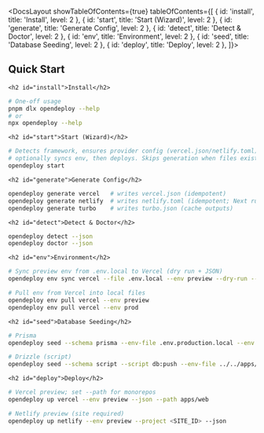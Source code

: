 

<DocsLayout showTableOfContents={true} tableOfContents={[
  { id: 'install', title: 'Install', level: 2 },
  { id: 'start', title: 'Start (Wizard)', level: 2 },
  { id: 'generate', title: 'Generate Config', level: 2 },
  { id: 'detect', title: 'Detect & Doctor', level: 2 },
  { id: 'env', title: 'Environment', level: 2 },
  { id: 'seed', title: 'Database Seeding', level: 2 },
  { id: 'deploy', title: 'Deploy', level: 2 },
]}>
  <article className="prose prose-gray dark:prose-invert max-w-none">
    <h1>Quick Start</h1>

    <h2 id="install">Install</h2>

```bash
# One-off usage
pnpm dlx opendeploy --help
# or
npx opendeploy --help
```

    <h2 id="start">Start (Wizard)</h2>

```bash
# Detects framework, ensures provider config (vercel.json/netlify.toml),
# optionally syncs env, then deploys. Skips generation when files exist.
opendeploy start
```

    <h2 id="generate">Generate Config</h2>

```bash
opendeploy generate vercel   # writes vercel.json (idempotent)
opendeploy generate netlify  # writes netlify.toml (idempotent; Next runtime/plugin, Nuxt defaults)
opendeploy generate turbo    # writes turbo.json (cache outputs)
```

    <h2 id="detect">Detect & Doctor</h2>

```bash
opendeploy detect --json
opendeploy doctor --json
```

    <h2 id="env">Environment</h2>

```bash
# Sync preview env from .env.local to Vercel (dry run + JSON)
opendeploy env sync vercel --file .env.local --env preview --dry-run --json

# Pull env from Vercel into local files
opendeploy env pull vercel --env preview
opendeploy env pull vercel --env prod
```

    <h2 id="seed">Database Seeding</h2>

```bash
# Prisma
opendeploy seed --schema prisma --env-file .env.production.local --env prod --yes --json

# Drizzle (script)
opendeploy seed --schema script --script db:push --env-file ../../apps/web/.env.production.local --env prod --yes --json
```

    <h2 id="deploy">Deploy</h2>

```bash
# Vercel preview; set --path for monorepos
opendeploy up vercel --env preview --json --path apps/web

# Netlify preview (site required)
opendeploy up netlify --env preview --project <SITE_ID> --json
```
  </article>
</DocsLayout>
